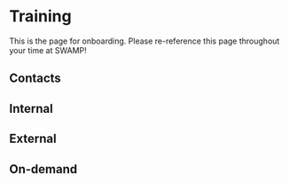 # Training

This is the page for onboarding. Please re-reference this page throughout your time at SWAMP!

## Contacts

## Internal

## External

## On-demand